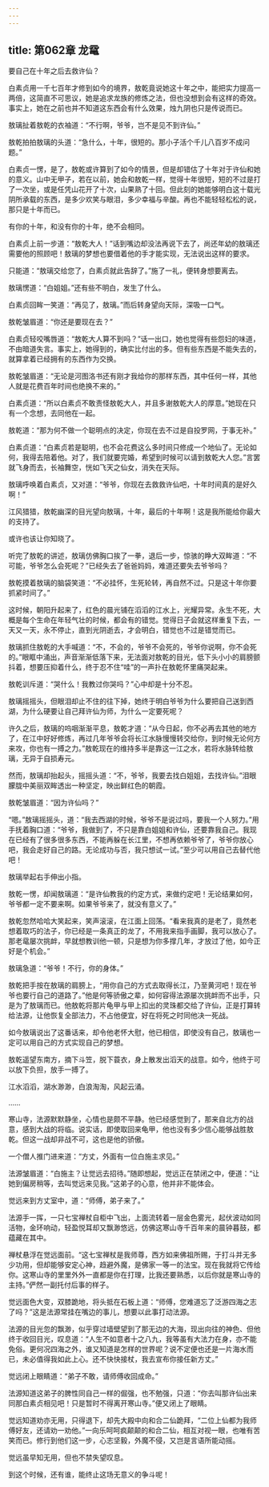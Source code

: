 ```yaml
---
---
---
```

title: 第062章 龙鼋
---





要自己在十年之后去救许仙？

白素贞用一千七百年才修到如今的境界，敖乾竟说她这十年之中，能把实力提高一两倍，这简直不可思议，她是追求龙族的修炼之法，但也没想到会有这样的奇效。事实上，她在之前也并不知道这东西会有什么效果，烛九阴也只是传说而已。

敖璃扯着敖乾的衣袖道：“不行啊，爷爷，岂不是见不到许仙。”

敖乾拍拍敖璃的头道：“急什么，十年，很短的。那小子活个千儿八百岁不成问题。”

白素贞一愣，是了，敖乾或许算到了如今的情景，但是却错估了十年对于许仙和她的意义。山中无甲子，若在以前，她会和敖乾一样，觉得十年很短，短的不过是打了一次坐，或是任凭山花开了十次，山果熟了十回。但此刻的她能够明白这十载光阴所承载的东西，是多少欢笑与眼泪，多少幸福与辛酸。再也不能轻轻松松的说，那只是十年而已。

有你的十年，和没有你的十年，绝不会相同。

白素贞上前一步道：“敖乾大人！”话到嘴边却没法再说下去了，尚还年幼的敖璃还需要他的照顾吧！敖璃的梦想也要借着他的手才能实现，无法说出这样的要求。

只能道：“敖璃交给您了，白素贞就此告辞了。”施了一礼，便转身想要离去。

敖璃愣道：“白姐姐。”还有些不明白，发生了什么。

白素贞回眸一笑道：“再见了，敖璃。”而后转身望向天际，深吸一口气。

敖乾皱眉道：“你还是要现在去？”

白素贞轻咬嘴唇道：“敖乾大人算不到吗？”话一出口，她也觉得有些怨妇的味道，不由暗道失言。事实上，她得到的，确实比付出的多。但有些东西是不能失去的，就算拿着已经拥有的东西作为交换。

敖乾皱眉道：“无论是河图洛书还有刚才我给你的那样东西，其中任何一样，其他人就是花费百年时间也绝换不来的。”

白素贞道：“所以白素贞不敢责怪敖乾大人，并且多谢敖乾大人的厚意。”她现在只有一个念想，去同他在一起。

敖乾道：“那为何不做一个聪明点的决定，你现在去不过是自投罗网，于事无补。”

白素贞道：“白素贞若是聪明，也不会花费这么多时间只修成一个地仙了。无论如何，我得去陪着他。对了，我们就要完婚，希望到时候可以请到敖乾大人您。”言罢就飞身而去，长袖舞空，恍如飞天之仙女，消失在天际。

敖璃呼唤着白素贞，又对道：“爷爷，你现在去救救许仙吧，十年时间真的是好久啊！”

江风猎猎，敖乾幽深的目光望向敖璃，十年，最后的十年啊！这是我所能给你最大的支持了。

或许也该让你知晓了。

听完了敖乾的讲述，敖璃仿佛胸口挨了一拳，退后一步，惊骇的睁大双眸道：“不可能，爷爷怎么会死呢？”已经失去了爸爸妈妈，难道还要失去爷爷吗？

敖乾摸着敖璃的脑袋笑道：“不必挂怀，生死轮转，再自然不过。只是这十年你要抓紧时间了。”

这时候，朝阳升起来了，红色的晨光铺在滔滔的江水上，光耀异常。永生不死，大概是每个生命在年轻气壮的时候，都会有的错觉。觉得日子会就这样重复下去，一天又一天，永不停止，直到光阴逝去，才会明白，错觉也不过是错觉而已。

敖璃抓住敖乾的大手喊道：“不，不会的，爷爷不会死的，爷爷你说啊，你不会死的。”眼眶中涌出，声音渐渐低落下来，无法面对敖乾的目光，低下头小小的肩膀颤抖着，想要压抑着什么，终于忍不住“哇”的一声扑在敖乾怀里痛哭起来。

敖乾训斥道：“哭什么！我教过你哭吗？”心中却是十分不忍。

敖璃摇摇头，但眼泪却止不住的往下掉，她终于明白爷爷为什么要把自己送到西湖，为什么硬要让自己拜许仙为师，为什么一定要死呢？

许久之后，敖璃的呜咽渐渐平息，敖乾才道：“从今日起，你不必再去其他的地方了，在江中好好修炼，再过几年爷爷会将长江水脉慢慢转交给你，到时候无论何方来攻，你也有一搏之力。”敖乾现在的维持多半是靠这一江之水，若将水脉转给敖璃，无异于自损寿元。

然而，敖璃却抬起头，摇摇头道：“不，爷爷，我要去找白姐姐，去找许仙。”泪眼朦胧中美丽双眸透出一种坚定，映出鲜红色的朝霞。

敖乾皱眉道：“因为许仙吗？”

“嗯。”敖璃摇摇头，道：“我去西湖的时候，爷爷不是说过吗，要我一个人努力。”用手抚着胸口道：“爷爷，我做到了，不只是靠白姐姐和许仙，还要靠我自己。我现在已经有了很多很多东西，不能再躲在长江里，不想再依赖爷爷了，爷爷你放心吧，我会走好自己的路。无论成功与否，我只想试一试。”至少可以用自己去替代他吧！

敖璃举起右手伸出小指。

敖乾一愣，却闻敖璃道：“是许仙教我的约定方式，来做约定吧！无论结果如何，爷爷都一定不要来啊。如果爷爷来了，就没有意义了。”

敖乾忽然哈哈大笑起来，笑声滚滚，在江面上回荡。“看来我真的是老了，竟然老想着取巧的法子，你已经是一条真正的龙了，不用我来指手画脚，我可以放心了。那老鼋屡次挑衅，早就想教训他一顿，只是想为你多撑几年，才放过了他，如今正好是个机会。”

敖璃急道：“爷爷！不行，你的身体。”

敖乾把手按在敖璃的肩膀上，“用你自己的方式去取得长江，乃至黄河吧！现在爷爷也要行自己的道路了。”他是何等骄傲之辈，如何容得法源屡次挑衅而不出手，只是为了敖璃而已。他敖乾将那片龟甲与甲上扣出的灵珠都交给了许仙，正是打算转给法源，让他恢复全部法力，不占他便宜，好在将死之时同他决一死战。

如今敖璃说出了这番话来，却令他老怀大慰，他已相信，即使没有自己，敖璃也一定可以用自己的方式实现自己的梦想。

敖乾遥望东南方，摘下斗笠，脱下蓑衣，身上散发出滔天的战意。如今，他终于可以放下负担，放手一搏了。

江水滔滔，湖水渺渺，白浪淘淘，风起云涌。

……

寒山寺，法源默默静坐，心情也是颇不平静。他已经感觉到了，那来自北方的战意，感到大战的将临。说实话，即使取回来龟甲，他也没有多少信心能够战胜敖乾。但这一战却非战不可，这也是他的骄傲。

一个僧人推门进来道：“方丈，外面有一位白施主求见。”

法源皱眉道：“白施主？让觉远去招待。”随即想起，觉远正在禁闭之中，便道：“让她到偏房稍等，去叫觉远来见我。”这弟子的心意，他并非不能体会。

觉远来到方丈室中，道：“师傅，弟子来了。”

法源手一挥，一只七宝禅杖自柜中飞出，上面流转着一层金色雾光，起伏波动如同活物，金环响动，轻盈悦耳却又飘渺悠远，仿佛这寒山寺千百年来的晨钟暮鼓，都蕴藏在其中。

禅杖悬浮在觉远面前。“这七宝禅杖是我师尊，西方如来佛祖所赐，于打斗并无多少功用，但却能够安定心神，趋避外魔，是佛家一等一的法宝。现在我就将它传给你。这寒山寺的里里外外一直都是你在打理，比我还要熟悉，以后你就是寒山寺的主持。”俨然一副托付后事的样子。

觉远面色大变，双膝跪地，将头抵在石板上道：“师傅，您难道忘了泛游四海之志了吗？”这是法源常挂在嘴边的事儿，想要以此事打动法源。

法源的目光忽的飘渺，似乎穿过墙壁望到了那无边的大海，现出向往的神色、但他终于收回目光，叹息道：“人生不如意者十之八九，我等虽有大法力在身，亦不能免俗。更何况四海之外，谁又知道是怎样的世界呢？说不定便也还是一片海水而已，未必值得我如此上心。还不快快接杖，我去宣布你接任新方丈。”

觉远闭上眼睛道：“弟子不敢，请师傅收回成命。”

法源知道这弟子的脾性同自己一样的倔强，也不勉强，只道：“你去叫那许仙出来同那白素贞相见吧！只是暂时不得离开寒山寺。”便又闭上了眼睛。

觉远知道劝亦无用，只得退下，却先大殿中向和合二仙跪拜，“二位上仙都为我师傅好友，还请劝一劝他。”一向乐呵呵疯颠颠的和合二仙，相互对视一眼，也唯有苦笑而已。修行到他们这一步，心志坚毅，外魔不侵，又岂是言语所能动摇。

觉远虽早知无用，但也不禁失望叹息。

到这个时候，还有谁，能终止这场无意义的争斗呢！